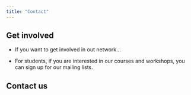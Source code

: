 ```yaml
---
title: "Contact"
---
```


## Get involved

-   If you want to get involved in out network...

-   For students, if you are interested in our courses and workshops, you can sign up for our mailing lists.

## Contact us


